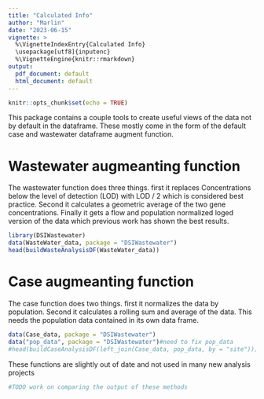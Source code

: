 ```yaml
---
title: "Calculated Info"
author: "Marlin"
date: "2023-06-15"
vignette: >
  %\VignetteIndexEntry{Calculated Info}
  \usepackage[utf8]{inputenc}
  %\VignetteEngine{knitr::rmarkdown}
output:
  pdf_document: default
  html_document: default
---
```


```r
knitr::opts_chunk$set(echo = TRUE)
```

This package contains a couple tools to create useful views of the data not by default in the dataframe. These mostly come in the form of the default case and wastewater dataframe augment function.

# Wastewater augmeanting function
The wastewater function does three things. first it replaces Concentrations below the level of detection (LOD) with LOD / 2 which is considered best practice. Second it calculates a geometric average of the two gene concentrations. Finally it gets a flow and population normalized loged version of the data which previous work has shown the best results.

```r
library(DSIWastewater)
data(WasteWater_data, package = "DSIWastewater")
head(buildWasteAnalysisDF(WasteWater_data))
```
# Case augmeanting function
The case function does two things. first it normalizes the data by population. Second it calculates a rolling sum and average of the data. This needs the population data contained in its own data frame.
```r
data(Case_data, package = "DSIWastewater")
data("pop_data", package = "DSIWastewater")#need to fix pop_data
#head(buildCaseAnalysisDF(left_join(Case_data, pop_data, by = "site")))

```

These functions are slightly out of date and not used in many new analysis projects
```r
#TODO work on comparing the output of these methods 
```